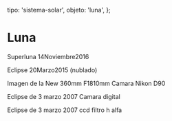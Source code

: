 
  tipo: 'sistema-solar',
  objeto: 'luna',
};

# Luna

<Imagen
  src="registro/luna_20161114_8_luna_14noviembre2016.jpg"
  fecha="20161114"
/>

Superluna 14Noviembre2016

<Imagen
  src="registro/luna_20150320_7_luna-110-2pa2.jpg"
  fecha="20150320"
/>

<Imagen
  src="registro/luna_20150320_6_luna-358mmpa1.jpg"
  fecha="20150320"
/>

Eclipse 20Marzo2015 (nublado)

<Imagen
  src="registro/luna_20150320_5_ecclipse1_20marzo_2015-006.jpg"
  fecha="20150320"
/>

<Imagen
  src="registro/luna_20150320_4_ecclipse2_20marzo_2015-006.jpg"
  fecha="20150320"
/>

<Imagen
  src="registro/luna_20150320_3_ecclipse3_20marzo_2015-006.jpg"
  fecha="20150320"
/>

Imagen de la  New 360mm F1810mm Camara Nikon D90

<Imagen
  src="registro/luna_20070303_2_eclipse-3-marzo-2007.jpg"
  fecha="20070303"
/>

Eclipse de  3 marzo 2007 Camara digital

<Imagen
  src="registro/luna_20070303_1_eclipse-3-marzo-2007-ccd.jpg"
  fecha="20070303"
/>

Eclipse de  3 marzo 2007 ccd filtro h alfa